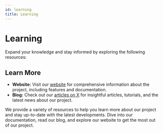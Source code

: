 ```yaml
---
id: learning
title: Learning
---
```


# Learning

Expand your knowledge and stay informed by exploring the following resources:

## Learn More

- **Website:** Visit our [website](https://www.calimero.network/) for
  comprehensive information about the project, including features and
  documentation.
- **Blog:** Check out our
  [articles on X](https://x.com/CalimeroNetwork/articles) for insightful
  articles, tutorials, and the latest news about our project.

We provide a variety of resources to help you learn more about our project and
stay up-to-date with the latest developments. Dive into our documentation, read
our blog, and explore our website to get the most out of our project.
